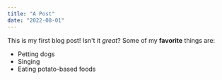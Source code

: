```yaml
---
title: "A Post"
date: "2022-08-01"
---
```

This is my first blog post! Isn't it *great*?
Some of my **favorite** things are:
* Petting dogs
* Singing
* Eating potato-based foods